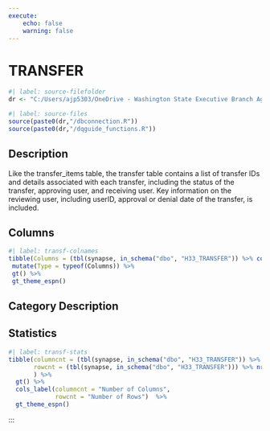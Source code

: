 ```yaml
---
execute:
    echo: false
    warning: false
---
```


# TRANSFER {.unnumbered}

```r
#| label: source-filefolder
dr <- "C:/Users/ajp5303/OneDrive - Washington State Executive Branch Agencies/source_scripts"
```

```r
#| label: source-files
source(paste0(dr,"/dbconnection.R"))
source(paste0(dr,"/dqguide_functions.R"))
```

## Description

Like the transfer_items table, the transfer table contains a list of transfer IDs and details associated with each transfer, including the status of the transfer, approving user, and receiving user. Key information on the reviewing user, including userID, approval or denial date of the transfer, is included.

## Columns

```r
#| label: transf-colnames
tibble(Columns = (tbl(synapse, in_schema("dbo", "H33_TRANSFER")) %>% colnames())) %>%
 mutate(Type = typeof(Columns)) %>%
 gt() %>%
 gt_theme_espn()
```

## Category Description

## Statistics

```r
#| label: transf-stats
tibble(columncnt = (tbl(synapse, in_schema("dbo", "H33_TRANSFER")) %>% ncol()),
       rowcnt = (tbl(synapse, in_schema("dbo", "H33_TRANSFER"))) %>% nrow2()
       ) %>%
  gt() %>%
  cols_label(columncnt = "Number of Columns",
             rowcnt = "Number of Rows")  %>%
  gt_theme_espn()
```

:::
